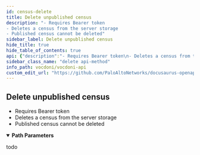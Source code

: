 ```yaml
---
id: census-delete
title: Delete unpublished census
description: "- Requires Bearer token
- Deletes a census from the server storage
- Published census cannot be deleted"
sidebar_label: Delete unpublished census
hide_title: true
hide_table_of_contents: true
api: {"description":"- Requires Bearer token\n- Deletes a census from the server storage\n- Published census cannot be deleted","operationId":"censusDelete","security":[{"bearerAuth":[]}],"tags":["census"],"parameters":[{"name":"censusId","in":"path","description":"Census id","required":true,"schema":{"type":"string","example":"b547a9c83ad7d61b568cf10ebbb25338d680810fa219fa69477cfbd860b386c2"}}],"responses":{"200":{"description":"todo","content":{"application/json":{"example":"{\n  \"todo\": \"object\"\n}"}}}},"method":"delete","path":"/census/{censusId}/delete","servers":[{"url":"https://api.vocdoni.io/version/v3"}],"securitySchemes":{"bearerAuth":{"type":"http","scheme":"bearer"}},"info":{"version":"2.0.0","title":"Vocdoni API","license":{"name":"MIT"},"description":"**Goals and Objectives:** The Vocdoni API is meant to be the entry point for external integrators to add voting capabilities to an existing  CRM, customer base and product experience. The API should act as a satellite that facilitates creating votes using  Vocdoni, without the hassle of learning a deep platform."},"postman":{"name":"Delete unpublished census","description":{"content":"- Requires Bearer token\n- Deletes a census from the server storage\n- Published census cannot be deleted","type":"text/plain"},"url":{"path":["census",":censusId","delete"],"host":["{{baseUrl}}"],"query":[],"variable":[{"disabled":false,"description":{"content":"(Required) Census id","type":"text/plain"},"type":"any","value":"","key":"censusId"}]},"header":[{"key":"Accept","value":"application/json"}],"method":"DELETE","auth":{"type":"bearer","bearer":[{"type":"any","value":"<Bearer Token>","key":"token"}]}}}
sidebar_class_name: "delete api-method"
info_path: vocdoni/vocdoni-api
custom_edit_url: "https://github.com/PaloAltoNetworks/docusaurus-openapi-docs/issues/new?labels=documentation&template=documentation_problem.md&title=[Documentation] Requesting changes to 'Delete unpublished census' (census-delete)"
---
```



## Delete unpublished census



- Requires Bearer token
- Deletes a census from the server storage
- Published census cannot be deleted

<details style={{"marginBottom":"1rem"}} data-collapsed={false} open={true}><summary style={{}}><strong>Path Parameters</strong></summary><div><ul><ParamsItem className={"paramsItem"} param={{"name":"censusId","in":"path","description":"Census id","required":true,"schema":{"type":"string","example":"b547a9c83ad7d61b568cf10ebbb25338d680810fa219fa69477cfbd860b386c2"}}}></ParamsItem></ul></div></details><div><ApiTabs><TabItem label={"200"} value={"200"}><div>

todo

</div><div><MimeTabs schemaType={"response"}><TabItem label={"application/json"} value={"application/json"}><SchemaTabs><TabItem label={"Example"} value={"Example"}><ResponseSamples responseExample={"{\n  \"todo\": \"object\"\n}"} language={"json"}></ResponseSamples></TabItem></SchemaTabs></TabItem></MimeTabs></div></TabItem></ApiTabs></div>